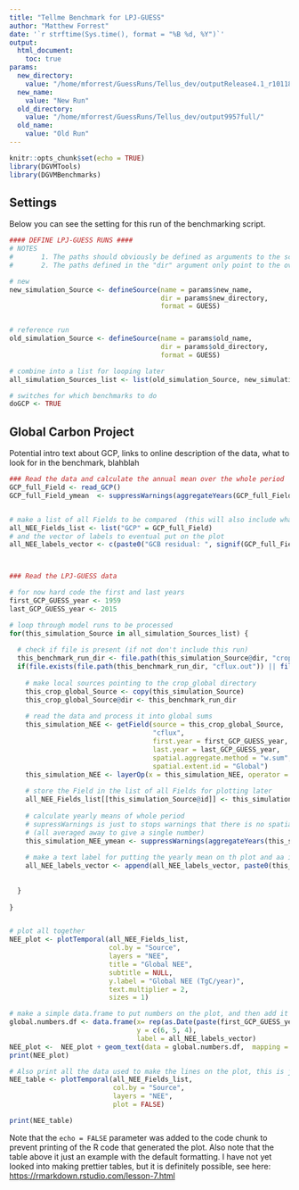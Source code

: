 ```yaml
---
title: "Tellme Benchmark for LPJ-GUESS"
author: "Matthew Forrest"
date: '`r strftime(Sys.time(), format = "%B %d, %Y")`'
output: 
  html_document:
    toc: true
params:
  new_directory:
    value: "/home/mforrest/GuessRuns/Tellus_dev/outputRelease4.1_r10118full/"
  new_name:
    value: "New Run"
  old_directory:
    value: "/home/mforrest/GuessRuns/Tellus_dev/output9957full/"
  old_name:
    value: "Old Run"
---
```


```r
knitr::opts_chunk$set(echo = TRUE)
library(DGVMTools)
library(DGVMBenchmarks)
```

## Settings

Below you can see the setting for this run of the benchmarking script.

```r

#### DEFINE LPJ-GUESS RUNS ####
# NOTES
#       1. The paths should obviously be defined as arguments to the script, also perhaps a more useful "run identifier" string.
#       2. The paths defined in the "dir" argument only point to the overall benchmark directory.  To actually access one of the benchmark runs (ie crop_global) you should copy these Source objects and manually append the benchmark directory name to the "dir".  See the GCP code block for an example.

# new
new_simulation_Source <- defineSource(name = params$new_name,
                                      dir = params$new_directory,
                                      format = GUESS)


# reference run
old_simulation_Source <- defineSource(name = params$old_name,
                                      dir = params$old_directory,
                                      format = GUESS)

# combine into a list for looping later
all_simulation_Sources_list <- list(old_simulation_Source, new_simulation_Source)

# switches for which benchmarks to do
doGCP <- TRUE

```

## Global Carbon Project

Potential intro text about GCP, links to online description of the data, what to look for in the benchmark, blahblah

```r

### Read the data and calculate the annual mean over the whole period
GCP_full_Field <- read_GCP()
GCP_full_Field_ymean  <- suppressWarnings(aggregateYears(GCP_full_Field, "mean"))


# make a list of all Fields to be compared  (this will also include whatever model runs are available)
all_NEE_Fields_list <- list("GCP" = GCP_full_Field)
# and the vector of labels to eventual put on the plot
all_NEE_labels_vector <- c(paste0("GCB residual: ", signif(GCP_full_Field_ymean@data[["NEE"]], 3)))



### Read the LPJ-GUESS data

# for now hard code the first and last years
first_GCP_GUESS_year <- 1959
last_GCP_GUESS_year <- 2015

# loop through model runs to be processed
for(this_simulation_Source in all_simulation_Sources_list) {
  
  # check if file is present (if not don't include this run)
  this_benchmark_run_dir <- file.path(this_simulation_Source@dir, "crop_global")
  if(file.exists(file.path(this_benchmark_run_dir, "cflux.out")) || file.exists(file.path(this_benchmark_run_dir, "cflux.out.gz"))) {
    
    # make local sources pointing to the crop_global directory
    this_crop_global_Source <- copy(this_simulation_Source)
    this_crop_global_Source@dir <- this_benchmark_run_dir
    
    # read the data and process it into global sums
    this_simulation_NEE <- getField(source = this_crop_global_Source,
                                    "cflux",
                                    first.year = first_GCP_GUESS_year,
                                    last.year = last_GCP_GUESS_year,
                                    spatial.aggregate.method = "w.sum",
                                    spatial.extent.id = "Global")
    this_simulation_NEE <- layerOp(x = this_simulation_NEE, operator = "divc", layers = layers(this_simulation_NEE), new.layer = layers(this_simulation_NEE), constant = -1E12)
    
    # store the Field in the list of all Fields for plotting later
    all_NEE_Fields_list[[this_simulation_Source@id]] <- this_simulation_NEE
    
    # calculate yearly means of whole period
    # supressWarnings is just to stops warnings that there is no spatial or temporal data in the resulting Field
    # (all averaged away to give a single number)
    this_simulation_NEE_ymean <- suppressWarnings(aggregateYears(this_simulation_NEE, "mean"))
    
    # make a text label for putting the yearly mean on th plot and aa it to the label vector of labels
    all_NEE_labels_vector <- append(all_NEE_labels_vector, paste0(this_simulation_NEE_ymean@source@name, ": ", signif(this_simulation_NEE_ymean@data[["NEE"]])))
    
    
  }
  
}


# plot all together
NEE_plot <- plotTemporal(all_NEE_Fields_list, 
                         col.by = "Source", 
                         layers = "NEE", 
                         title = "Global NEE", 
                         subtitle = NULL, 
                         y.label = "Global NEE (TgC/year)",
                         text.multiplier = 2, 
                         sizes = 1)

# make a simple data.frame to put numbers on the plot, and then add it to the plot
global.numbers.df <- data.frame(x= rep(as.Date(paste(first_GCP_GUESS_year), "%Y")), 
                                y = c(6, 5, 4), 
                                label = all_NEE_labels_vector)
NEE_plot <-  NEE_plot + geom_text(data = global.numbers.df,  mapping = aes(x = x, y = y, label = label), size = 6, hjust = 0, col = "black")
print(NEE_plot)

# Also print all the data used to make the lines on the plot, this is just an example, obviously it can be adjusted
NEE_table <- plotTemporal(all_NEE_Fields_list, 
                          col.by = "Source", 
                          layers = "NEE", 
                          plot = FALSE)

print(NEE_table)

```

Note that the `echo = FALSE` parameter was added to the code chunk to prevent printing of the R code that generated the plot.
Also note that the table above it just an example with the default formatting.  I have not yet looked into making prettier tables, but it is definitely possible, see here: [https://rmarkdown.rstudio.com/lesson-7.html](https://rmarkdown.rstudio.com/lesson-7.html)


